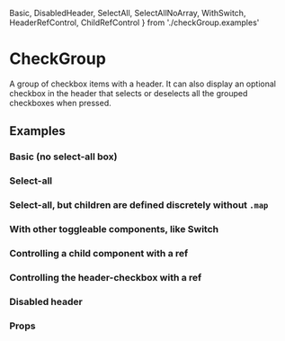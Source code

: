 <!--- CheckGroup.stories.mdx -->

  Basic, 
  DisabledHeader, 
  SelectAll, 
  SelectAllNoArray, 
  WithSwitch,
  HeaderRefControl,
  ChildRefControl
} from './checkGroup.examples'

<Meta title="Components/Form/CheckGroup" component={CheckGroup} />

# CheckGroup

A group of checkbox items with a header. It can also display an optional checkbox in the header
that selects or deselects all the grouped checkboxes when pressed.

## Examples

### Basic (no select-all box)

<Preview>
  <Story name='Basic'>
    <Basic />
  </Story>
</Preview>

### Select-all

<Preview>
  <Story name='With Select-All'>
    <SelectAll />
  </Story>
</Preview>

### Select-all, but children are defined discretely without `.map`

<Preview>
  <Story name='Discrete Select-All'>
    <SelectAllNoArray />
  </Story>
</Preview>

### With other toggleable components, like Switch

<Preview>
  <Story name='With Switch'>
    <WithSwitch />
  </Story>
</Preview>

### Controlling a child component with a ref

<Preview>
  <Story name='Child Ref Control'>
    <ChildRefControl />
  </Story>
</Preview>

### Controlling the header-checkbox with a ref

<Preview>
  <Story name='Header Ref Control'>
    <HeaderRefControl />
  </Story>
</Preview>

### Disabled header

<Preview>
  <Story name='Disabled Header'>
    <DisabledHeader />
  </Story>
</Preview>

### Props

<Props of={CheckGroup} />
